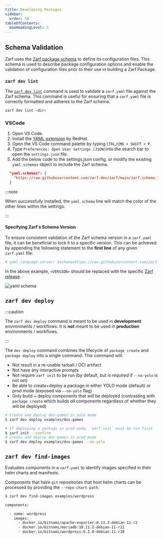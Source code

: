 ```yaml
---
title: Developing Packages
sidebar:
  order: 50
tableOfContents:
  maxHeadingLevel: 3
---
```


## Schema Validation

Zarf uses the [Zarf package schema](https://github.com/zarf-dev/zarf/blob/main/zarf.schema.json) to define its configuration files. This schema is used to describe package configuration options and enable the validation of configuration files prior to their use in building a Zarf Package.

### `zarf dev lint`

The [`zarf dev lint`](/commands/zarf_dev_lint) command is used to validate a `zarf.yaml` file against the Zarf schema. This command is useful for ensuring that a `zarf.yaml` file is correctly formatted and adheres to the Zarf schema.

```bash
zarf dev lint <dir>
```

### VSCode

1. Open VS Code.
2. Install the [YAML extension](https://marketplace.visualstudio.com/items?itemName=redhat.vscode-yaml) by RedHat.
3. Open the VS Code command palette by typing `CTRL/CMD + SHIFT + P`.
4. Type `Preferences: Open User Settings (JSON)`into the search bar to open the `settings.json` file.
5. Add the below code to the settings.json config, or modify the existing `yaml.schemas` object to include the Zarf schema.

```json
  "yaml.schemas": {
    "https://raw.githubusercontent.com/zarf-dev/zarf/main/zarf.schema.json": "zarf.yaml"
  }
```

:::note

When successfully installed, the `yaml.schema` line will match the color of the other lines within the settings.

:::

#### Specifying Zarf's Schema Version

To ensure consistent validation of the Zarf schema version in a `zarf.yaml` file, it can be beneficial to lock it to a specific version. This can be achieved by appending the following statement to the **first line** of any given `zarf.yaml` file:

```yaml
# yaml-language-server: $schema=https://raw.githubusercontent.com/zarf-dev/zarf/<VERSION>/zarf.schema.json
```

In the above example, `<VERSION>` should be replaced with the specific [Zarf release](https://github.com/zarf-dev/zarf/releases).

![yaml schema](https://user-images.githubusercontent.com/92826525/226490465-1e6a56f7-41c4-45bf-923b-5242fa4ab64e.png)

## `zarf dev deploy`

:::caution

The `zarf dev deploy` command is meant to be used in **development** environments / workflows. It is **not** meant to be used in **production** environments / workflows.

:::

The `dev deploy` command combines the lifecycle of `package create` and `package deploy` into a single command. This command will:

- Not result in a re-usable tarball / OCI artifact
- Not have any interactive prompts
- Not require `zarf init` to be run (by default, but _is required_ if `--no-yolo` is not set)
- Be able to create+deploy a package in either YOLO mode (default) or prod mode (exposed via `--no-yolo` flag)
- Only build + deploy components that _will_ be deployed (contrasting with `package create` which builds _all_ components regardless of whether they will be deployed)

```bash
# Create and deploy dos-games in yolo mode
$ zarf dev deploy examples/dos-games
```

```bash
# If deploying a package in prod mode, `zarf init` must be run first
$ zarf init --confirm
# Create and deploy dos-games in prod mode
$ zarf dev deploy examples/dos-games --no-yolo
```

## `zarf dev find-images`

Evaluates components in a `zarf.yaml` to identify images specified in their helm charts and manifests.

Components that have `git` repositories that host helm charts can be processed by providing the `--repo-chart-path`.

```bash
$ zarf dev find-images examples/wordpress

components:

  - name: wordpress
    images:
      - docker.io/bitnami/apache-exporter:0.13.3-debian-11-r2
      - docker.io/bitnami/mariadb:10.11.2-debian-11-r21
      - docker.io/bitnami/wordpress:6.2.0-debian-11-r18
```
